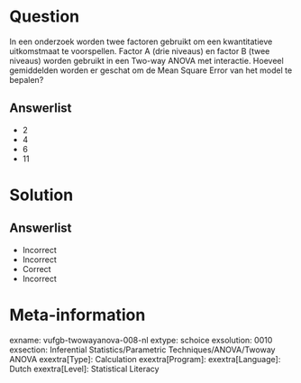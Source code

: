 Question
========

In een onderzoek worden twee factoren gebruikt om een kwantitatieve uitkomstmaat te voorspellen. Factor A (drie niveaus) en factor B (twee niveaus) worden gebruikt in een Two-way ANOVA  met interactie.  Hoeveel gemiddelden worden er geschat om de Mean Square Error van het model te bepalen?
  
Answerlist
----------
* 2
* 4
* 6 
* 11

Solution
========

Answerlist
----------
* Incorrect
* Incorrect
* Correct
* Incorrect

Meta-information
================
exname: vufgb-twowayanova-008-nl
extype: schoice
exsolution: 0010
exsection: Inferential Statistics/Parametric Techniques/ANOVA/Twoway ANOVA
exextra[Type]: Calculation
exextra[Program]: 
exextra[Language]: Dutch
exextra[Level]: Statistical Literacy